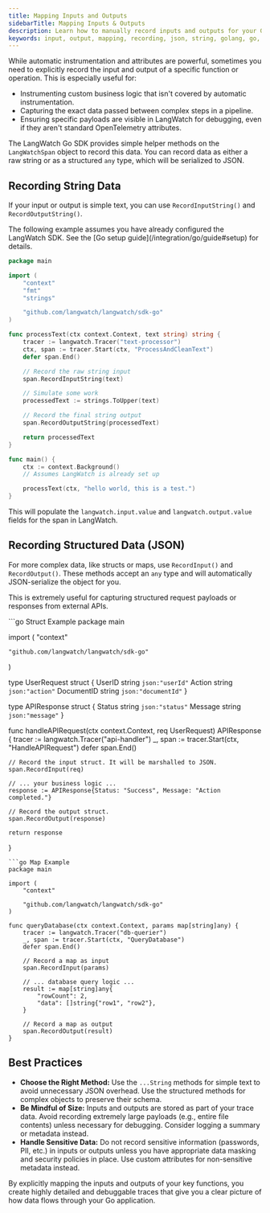 ```yaml
---
title: Mapping Inputs and Outputs
sidebarTitle: Mapping Inputs & Outputs
description: Learn how to manually record inputs and outputs for your Go spans using the LangWatch SDK.
keywords: input, output, mapping, recording, json, string, golang, go, langwatch, opentelemetry, tracing
---
```



While automatic instrumentation and attributes are powerful, sometimes you need to explicitly record the input and output of a specific function or operation. This is especially useful for:

*   Instrumenting custom business logic that isn't covered by automatic instrumentation.
*   Capturing the exact data passed between complex steps in a pipeline.
*   Ensuring specific payloads are visible in LangWatch for debugging, even if they aren't standard OpenTelemetry attributes.

The LangWatch Go SDK provides simple helper methods on the `LangWatchSpan` object to record this data. You can record data as either a raw string or as a structured `any` type, which will be serialized to JSON.

## Recording String Data

If your input or output is simple text, you can use `RecordInputString()` and `RecordOutputString()`.

<Note>
The following example assumes you have already configured the LangWatch SDK. See the [Go setup guide](/integration/go/guide#setup) for details.
</Note>

```go
package main

import (
	"context"
	"fmt"
	"strings"

	"github.com/langwatch/langwatch/sdk-go"
)

func processText(ctx context.Context, text string) string {
	tracer := langwatch.Tracer("text-processor")
	ctx, span := tracer.Start(ctx, "ProcessAndCleanText")
	defer span.End()

	// Record the raw string input
	span.RecordInputString(text)

	// Simulate some work
	processedText := strings.ToUpper(text)

	// Record the final string output
	span.RecordOutputString(processedText)

	return processedText
}

func main() {
	ctx := context.Background()
	// Assumes LangWatch is already set up

	processText(ctx, "hello world, this is a test.")
}
```

This will populate the `langwatch.input.value` and `langwatch.output.value` fields for the span in LangWatch.

## Recording Structured Data (JSON)

For more complex data, like structs or maps, use `RecordInput()` and `RecordOutput()`. These methods accept an `any` type and will automatically JSON-serialize the object for you.

This is extremely useful for capturing structured request payloads or responses from external APIs.

<CodeGroup>
```go Struct Example
package main

import (
	"context"

	"github.com/langwatch/langwatch/sdk-go"
)

type UserRequest struct {
	UserID   string `json:"userId"`
	Action   string `json:"action"`
	DocumentID string `json:"documentId"`
}

type APIResponse struct {
	Status  string `json:"status"`
	Message string `json:"message"`
}

func handleAPIRequest(ctx context.Context, req UserRequest) APIResponse {
	tracer := langwatch.Tracer("api-handler")
	_, span := tracer.Start(ctx, "HandleAPIRequest")
	defer span.End()

	// Record the input struct. It will be marshalled to JSON.
	span.RecordInput(req)

	// ... your business logic ...
	response := APIResponse{Status: "Success", Message: "Action completed."}

	// Record the output struct.
	span.RecordOutput(response)

	return response
}
```
```go Map Example
package main

import (
	"context"

	"github.com/langwatch/langwatch/sdk-go"
)

func queryDatabase(ctx context.Context, params map[string]any) {
    tracer := langwatch.Tracer("db-querier")
	_, span := tracer.Start(ctx, "QueryDatabase")
	defer span.End()

    // Record a map as input
    span.RecordInput(params)

    // ... database query logic ...
    result := map[string]any{
        "rowCount": 2,
        "data": []string{"row1", "row2"},
    }

    // Record a map as output
    span.RecordOutput(result)
}
```
</CodeGroup>

## Best Practices

*   **Choose the Right Method:** Use the `...String` methods for simple text to avoid unnecessary JSON overhead. Use the structured methods for complex objects to preserve their schema.
*   **Be Mindful of Size:** Inputs and outputs are stored as part of your trace data. Avoid recording extremely large payloads (e.g., entire file contents) unless necessary for debugging. Consider logging a summary or metadata instead.
*   **Handle Sensitive Data:** Do not record sensitive information (passwords, PII, etc.) in inputs or outputs unless you have appropriate data masking and security policies in place. Use custom attributes for non-sensitive metadata instead.

<Note>
By explicitly mapping the inputs and outputs of your key functions, you create highly detailed and debuggable traces that give you a clear picture of how data flows through your Go application.
</Note>
